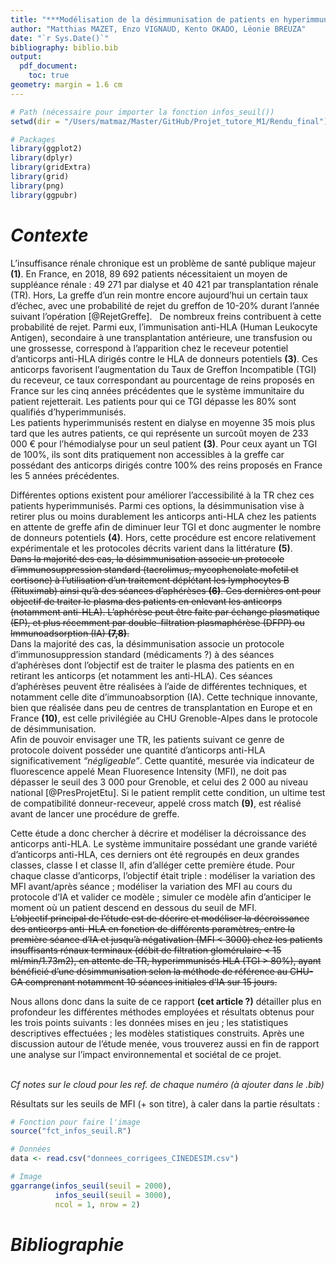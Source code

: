 ```yaml
---
title: "***Modélisation de la désimmunisation de patients en hyperimmunité et en attente de greffe***"
author: "Matthias MAZET, Enzo VIGNAUD, Kento OKADO, Léonie BREUZA"
date: "`r Sys.Date()`"
bibliography: biblio.bib
output:
  pdf_document:
    toc: true
geometry: margin = 1.6 cm
---
```



```r
# Path (nécessaire pour importer la fonction infos_seuil())
setwd(dir = "/Users/matmaz/Master/GitHub/Projet_tutore_M1/Rendu_final")
```


```r
# Packages
library(ggplot2)
library(dplyr)
library(gridExtra)
library(grid)
library(png)
library(ggpubr)
```


\newpage


# ***Contexte***
L'insuffisance rénale chronique est un problème de santé publique majeur **(1)**. En France, en 2018, 89 692 patients nécessitaient un moyen de suppléance rénale : 49 271 par dialyse et 40 421 par transplantation rénale (TR). Hors, La greffe d'un rein montre encore aujourd'hui un certain taux d'échec, avec une probabilité de rejet du greffon de 10-20% durant l'année suivant l'opération [@RejetGreffe]. \ 
De nombreux freins contribuent à cette probabilité de rejet. Parmi eux, l'immunisation anti-HLA (Human Leukocyte Antigen), secondaire à une transplantation antérieure, une transfusion ou une grossesse, correspond à l'apparition chez le receveur potentiel d'anticorps anti-HLA dirigés contre le HLA de donneurs potentiels **(3)**. Ces anticorps favorisent l'augmentation du Taux de Greffon Incompatible (TGI) du receveur, ce taux correspondant au pourcentage de reins proposés en France sur les cinq années précédentes que le système immunitaire du patient rejetterait. Les patients pour qui ce TGI dépasse les 80% sont qualifiés d'hyperimmunisés. \
Les patients hyperimmunisés restent en dialyse en moyenne 35 mois plus tard que les autres patients, ce qui représente un surcoût moyen de 233 000 € pour l'hémodialyse pour un seul patient **(3)**. Pour ceux ayant un TGI de 100%, ils sont dits pratiquement non accessibles à la greffe car possédant des anticorps dirigés contre 100% des reins proposés en France les 5 années précédentes.

Différentes options existent pour améliorer l'accessibilité à la TR chez ces patients hyperimmunisés. Parmi ces options, la désimmunisation vise à retirer plus ou moins durablement les anticorps anti-HLA chez les patients en attente de greffe afin de diminuer leur TGI et donc augmenter le nombre de donneurs potentiels **(4)**. Hors, cette procédure est encore relativement expérimentale et les protocoles décrits varient dans la littérature **(5)**. \
~~Dans la majorité des cas, la désimmunisation associe un protocole d'immunosuppression standard (tacrolimus, mycophenolate mofetil et cortisone) à l'utilisation d’un traitement déplétant les lymphocytes B (Rituximab) ainsi qu'à des séances d'aphérèses **(6)**. Ces dernières ont pour objectif de traiter le plasma des patients en enlevant les anticorps (notamment anti-HLA). L'aphérèse peut être faite par échange plasmatique (EP), et plus récemment par double-filtration plasmaphérèse (DFPP) ou Immunoadsorption (IA) **(7,8)**.~~ \
Dans la majorité des cas, la désimmunisation associe un protocole d'immunosuppression standard (médicaments ?) à des séances d'aphérèses dont l'objectif est de traiter le plasma des patients en en retirant les anticorps (et notamment les anti-HLA). Ces séances d'aphérèses peuvent être réalisées à l'aide de différentes techniques, et notamment celle dite d'immunoabsorption (IA). Cette technique innovante, bien que réalisée dans peu de centres de transplantation en Europe et en France **(10)**, est celle privilégiée au CHU Grenoble-Alpes dans le protocole de désimmunisation. \
Afin de pouvoir envisager une TR, les patients suivant ce genre de protocole doivent posséder une quantité d'anticorps anti-HLA significativement *"négligeable"*. Cette quantité, mesurée via indicateur de fluorescence appelé Mean Fluoresence Intensity (MFI), ne doit pas dépasser le seuil des 3 000 pour Grenoble, et celui des 2 000 au niveau national [@PresProjetEtu]. Si le patient remplit cette condition, un ultime test de compatibilité donneur-receveur, appelé cross match **(9)**, est réalisé avant de lancer une procédure de greffe. 

Cette étude a donc chercher à décrire et modéliser la décroissance des anticorps anti-HLA. Le système immunitaire possédant une grande variété d'anticorps anti-HLA, ces derniers ont été regroupés en deux grandes classes, classe I et classe II, afin d'alléger cette première étude. Pour chaque classe d'anticorps, l'objectif était triple : modéliser la variation des MFI avant/après séance ; modéliser la variation des MFI au cours du protocole d'IA et valider ce modèle ; simuler ce modèle afin d'anticiper le moment où un patient descend en dessous du seuil de MFI. \
~~L'objectif principal de l'étude est de décrire et modéliser la décroissance des anticorps anti-HLA en fonction de différents paramètres, entre la première séance d’IA et jusqu'à négativation (MFI < 3000) chez les patients insuffisants rénaux terminaux (débit de filtration glomérulaire < 15 ml/min/1.73m2), en attente de TR, hyperimmunisés HLA (TGI > 80%), ayant bénéficié d'une désimmunisation selon la méthode de référence au CHU-GA comprenant notamment 10 séances initiales d’IA sur 15 jours.~~ \

Nous allons donc dans la suite de ce rapport **(cet article ?)** détailler plus en profondeur les différentes méthodes employées et résultats obtenus pour les trois points suivants : les données mises en jeu ; les statistiques descriptives effectuées ; les modèles statistiques construits. Après une discussion autour de l'étude menée, vous trouverez aussi en fin de rapport une analyse sur l'impact environnemental et sociétal de ce projet.
\
\

*Cf notes sur le cloud pour les ref. de chaque numéro (à ajouter dans le .bib)*


\newpage


Résultats sur les seuils de MFI (+ son titre), à caler dans la partie résultats :
\begin{center}
$\textbf{Fig. x : Résultats des franchissements de seuils par patient}$
\end{center}
```r
# Fonction pour faire l'image 
source("fct_infos_seuil.R")

# Données
data <- read.csv("donnees_corrigees_CINEDESIM.csv")

# Image
ggarrange(infos_seuil(seuil = 2000), 
          infos_seuil(seuil = 3000), 
          ncol = 1, nrow = 2)
```


\newpage


# ***Bibliographie***





